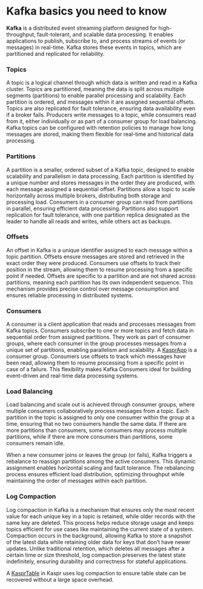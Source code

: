# Kafka basics you need to know

**Kafka** is a distributed event streaming platform designed for high-throughput, fault-tolerant, and scalable data processing. It enables applications to publish, subscribe to, and process streams of events (or messages) in real-time. Kafka stores these events in topics, which are partitioned and replicated for reliability.

### Topics

A topic is a logical channel through which data is written and read in a Kafka cluster. Topics are partitioned, meaning the data is split across multiple segments (partitions) to enable parallel processing and scalability. Each partition is ordered, and messages within it are assigned sequential offsets. Topics are also replicated for fault tolerance, ensuring data availability even if a broker fails. Producers write messages to a topic, while consumers read from it, either individually or as part of a consumer group for load balancing. Kafka topics can be configured with retention policies to manage how long messages are stored, making them flexible for real-time and historical data processing.

### Partitions

A partition is a smaller, ordered subset of a Kafka topic, designed to enable scalability and parallelism in data processing. Each partition is identified by a unique number and stores messages in the order they are produced, with each message assigned a sequential offset. Partitions allow a topic to scale horizontally across multiple brokers, distributing both storage and processing load. Consumers in a consumer group can read from partitions in parallel, ensuring efficient data processing. Partitions also support replication for fault tolerance, with one partition replica designated as the leader to handle all reads and writes, while others act as backups.

### Offsets

An offset in Kafka is a unique identifier assigned to each message within a topic partition. Offsets ensure messages are stored and retrieved in the exact order they were produced. Consumers use offsets to track their position in the stream, allowing them to resume processing from a specific point if needed. Offsets are specific to a partition and are not shared across partitions, meaning each partition has its own independent sequence. This mechanism provides precise control over message consumption and ensures reliable processing in distributed systems.

### Consumers

A consumer is a client application that reads and processes messages from Kafka topics. Consumers subscribe to one or more topics and fetch data in sequential order from assigned partitions. They work as part of consumer groups, where each consumer in the group processes messages from a unique set of partitions, enabling parallelism and scalability. A [KasprApp](/api-reference/v1alpha1#kasprapp) is a consumer group. Consumers use offsets to track which messages have been read, allowing them to resume processing from a specific point in case of a failure. This flexibility makes Kafka Consumers ideal for building event-driven and real-time data processing systems.

### Load Balancing

Load balancing and scale out is achieved through consumer groups, where multiple consumers collaboratively process messages from a topic. Each partition in the topic is assigned to only one consumer within the group at a time, ensuring that no two consumers handle the same data. If there are more partitions than consumers, some consumers may process multiple partitions, while if there are more consumers than partitions, some consumers remain idle.

When a new consumer joins or leaves the group (or fails), Kafka triggers a rebalance to reassign partitions among the active consumers. This dynamic assignment enables horizontal scaling and fault tolerance. The rebalancing process ensures efficient load distribution, optimizing throughput while maintaining the order of messages within each partition.

### Log Compaction

Log compaction in Kafka is a mechanism that ensures only the most recent value for each unique key in a topic is retained, while older records with the same key are deleted. This process helps reduce storage usage and keeps topics efficient for use cases like maintaining the current state of a system. Compaction occurs in the background, allowing Kafka to store a snapshot of the latest data while retaining older data for keys that don’t have newer updates. Unlike traditional retention, which deletes all messages after a certain time or size threshold, log compaction preserves the latest state indefinitely, ensuring durability and correctness for stateful applications.

A [KasprTable](/api-reference/v1alpha1#kasprtable) in Kaspr uses log compaction to ensure table state can be recovered without a large space overhead.